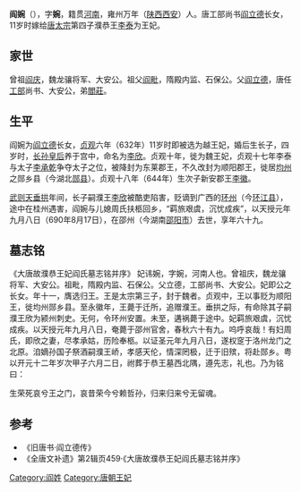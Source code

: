 '''阎婉'''（{{bd|622年||690年|8月17日|}}），字'''婉'''，籍贯[[河南|河南]]，雍州万年（[[陕西|陕西]][[西安|西安]]）人。唐工部尚书[[阎立德|阎立德]]长女，11岁时嫁给[[唐太宗|唐太宗]]第四子濮恭王[[李泰_(唐朝)|李泰]]为王妃。

== 家世 ==
曾祖[[阎庆|阎庆]]，魏龙骧将军、大安公。祖父[[阎毗|阎毗]]，隋殿内监、石保公。父[[阎立德|阎立德]]，唐任[[工部|工部]]尚书、大安公，弟[[閻莊|閻莊]]。

== 生平 ==
阎婉为[[阎立德|阎立德]]长女，[[贞观_(唐朝)|贞观]]六年（632年）11岁时即被选为越王妃，婚后生长子，四岁时，[[长孙皇后|长孙皇后]]养于宫中，命名为[[李欣_(唐朝)|李欣]]。贞观十年，徙为魏王妃，贞观十七年李泰与太子[[李承乾|李承乾]]争夺太子之位，被降封为东莱郡王，不久改封为顺阳郡王，徙居[[均州|均州]]之郧乡县（今湖北[[郧县|郧县]]）。贞观十八年（644年）生次子新安郡王[[李徽|李徽]]。

[[武则天|武则天]][[垂拱|垂拱]]年间，长子嗣濮王[[李欣_(唐朝)|李欣]]被酷吏陷害，贬谪到广西的[[环州|环州]]（今[[环江县|环江县]]），途中在桂州遇害，阎婉与儿媳周氏扶柩回乡，“羁旅艰虞，沉忧成疾”，以天授元年九月八日（690年8月17日），在邵州（今湖南[[邵阳市|邵阳市]]）去世，享年六十九。

==墓志铭==
《大唐故濮恭王妃阎氏墓志铭并序》
妃讳婉，字婉，河南人也。曾祖庆，魏龙骧将军、大安公。祖毗，隋殿内监、石保公。父立德，工部尚书、大安公。妃即公之长女。年十一，膺选归王。王是太宗第三子，封于魏者。贞观中，王以事贬为顺阳王，徙均州郧乡县。至永徽年，王薨于迁所，追赠濮王。垂拱之际，有命除其子嗣濮王欣为颍州刺史。无何，令环州安置。未至，遘祸薨于途中。妃羁旅艰虞，沉忧成疾。以天授元年九月八日，奄薨于邵州官舍，春秋六十有九。呜呼哀哉！有妇周氏，即欣之妻，尽孝承姑，历险奉柩。以证圣元年九月八日，遂权窆于洛州龙门之北原。洎嫡孙国子祭酒嗣濮王峤，孝感天伦，情深罔极，迁于旧殡，将赴郧乡。粤以开元十二年岁次甲子六月二日，祔葬于恭王墓西北隅，遵先志，礼也。乃为铭曰：

生荣死哀兮王之门，哀昔荣今兮赖哲孙，归来归来兮无留魂。

==参考==
* 《旧唐书·阎立德传》
* 《全唐文补遗》第2辑页459·《大唐故濮恭王妃阎氏墓志铭并序》

[[Category:阎姓|Category:阎姓]]
[[Category:唐朝王妃|Category:唐朝王妃]]